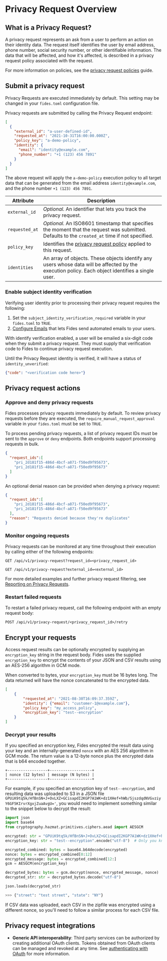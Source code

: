 
# Privacy Request Overview
## What is a Privacy Request?

A privacy request represents an ask from a user to perform an action on their identity data. The request itself identifies the user by email address, phone number, social security number, or other identifiable information. The data that will be affected, and how it's affected, is described in a privacy request policy associated with the request.

For more information on policies, see the [privacy request policies](/dev-docs/configuration/policies/request-policies) guide.

## Submit a privacy request

<Callout>Privacy Requests are executed immediately by default. This setting may be changed in your `fides.toml` configuration file.</Callout>

Privacy requests are submitted by calling the Privacy Request endpoint:

```json filename="POST /api/v1/privacy-request"
[
  {
    "external_id": "a-user-defined-id",
    "requested_at": "2021-10-31T16:00:00.000Z",
    "policy_key": "a-demo-policy",
    "identity": {
      "email": "identity@example.com",
      "phone_number": "+1 (123) 456 7891"
    }
  }
]
```

The above request will apply the `a-demo-policy` execution policy to all target data that can be generated from the email address `identity@example.com`, and the phone number `+1 (123) 456 7891`. 

| Attribute | Description |
|---|---|
| `external_id` | *Optional.* An identifier that lets you track the privacy request. |
| `requested_at` | *Optional.* An ISO8601 timestamp that specifies the moment that the request was submitted. Defaults to the `created_at` time if not specified. |
| `policy_key` | Identifies the [privacy request policy](/dev-docs/configuration/privacy-requests/graphs) applied to this request. |
| `identities` | An array of objects. These objects identify any users whose data will be affected by the execution policy. Each object identifies a single user.  |


### Enable subject identity verification 
Verifying user identity prior to processing their privacy request requires the following:

1. Set the `subject_identity_verification_required` variable in your `fides.toml` to `TRUE`. 
2. [Configure Emails](/dev-docs/configuration/privacy-requests/execution#send-email-notifications) that lets Fides send automated emails to your users.

With identify verification enabled, a user will be emailed a six-digit code when they submit a privacy request. They must supply that verification code to Fides to continue privacy request execution.  

Until the Privacy Request identity is verified, it will have a status of `identity_unverified`:

```json filename="POST /api/v1/privacy-request/<privacy_request_id>/verify"
{"code": "<verification code here>"}
```

## Privacy request actions
### Approve and deny privacy requests

 Fides processes privacy requests immediately by default. To review privacy requests before they are executed, the `require_manual_request_approval` variable in your `fides.toml` must be set to `TRUE`.

To process pending privacy requests, a list of privacy request IDs must be sent to the `approve` or `deny` endpoints. Both endpoints support processing requests in bulk.

```json filename="PATCH /api/v1/privacy-request/administrate/approve"
{
  "request_ids":[
    "pri_2d181f15-486d-4bcf-a871-f50ed9f95673",
    "pri_2d181f15-486d-4bcf-a871-f50ed9f95673"
  ]
}
```

An optional denial reason can be provided when denying a privacy request:
```json filename="PATCH /api/v1/privacy-request/administrate/deny"
{
  "request_ids":[
    "pri_2d181f15-486d-4bcf-a871-f50ed9f95673",
    "pri_2d181f15-486d-4bcf-a871-f50ed9f95673"
  ],
  "reason": "Requests denied because they're duplicates"
}
```

### Monitor ongoing requests
Privacy requests can be monitored at any time throughout their execution by calling either of the following endpoints:

```
GET /api/v1/privacy-request?request_id=<privacy_request_id>
```

```
GET /api/v1/privacy-request?external_id=<external_id>
```

For more detailed examples and further privacy request filtering, see [Reporting on Privacy Requests](/dev-docs/configuration/privacy-requests/reporting).

### Restart failed requests
To restart a failed privacy request, call the following endpoint with an empty request body:

```
POST /api/v1/privacy-request/<privacy_request_id>/retry
```

## Encrypt your requests
Access request results can be optionally encrypted by supplying an `encryption_key` string in the request body. Fides uses the supplied `encryption_key` to encrypt the contents of your JSON and CSV results using an AES-256 algorithm in GCM mode.

When converted to bytes, your `encryption_key` must be 16 bytes long. The data returned will have the nonce concatenated 
to the encrypted data.

```json filename="POST /privacy-request"
[
    {
        "requested_at": "2021-08-30T16:09:37.359Z",
        "identity": {"email": "customer-1@example.com"},
        "policy_key": "my_access_policy",
        "encryption_key": "test--encryption"
    }
]

```

### Decrypt your results

If you specified an encryption key, Fides encrypted the result data using your key and an internally-generated `nonce` with an AES 256 algorithm in GCM mode. The return value is a 12-byte nonce plus the encrypted data that is b64 encoded together.

```
+------------------+-------------------+
| nonce (12 bytes) | message (N bytes) |
+------------------+-------------------+
```

For example, if you specified an encryption key of `test--encryption`, and resulting data was uploaded to
S3 in a JSON file `GPUiK9tq5k/HfBnSN+J+OvLXZ+GCisapdI2KGP7A1WK+dz1XHef+hWb/SjszdqdNVGvziyY6GF5KIrvrXgxjZuaAvgU='`, you would
need to implement something similar to the snippet below to decrypt the result:

```python filename="Sample decryption"
import json
import base64
from cryptography.hazmat.primitives.ciphers.aead import AESGCM

encrypted: str = "GPUiK9tq5k/HfBnSN+J+OvLXZ+GCisapdI2KGP7A1WK+dz1XHef+hWb/SjszdqdNVGvziyY6GF5KIrvrXgxjZuaAvgU=" 
encryption_key: str = "test--encryption".encode("utf-8")  # Only you know this

encrypted_combined: bytes = base64.b64decode(encrypted)
nonce: bytes = encrypted_combined[0:12]
encrypted_message: bytes = encrypted_combined[12:]
gcm = AESGCM(encryption_key)

decrypted_bytes: bytes = gcm.decrypt(nonce, encrypted_message, nonce)
decrypted_str: str = decrypted_bytes.decode("utf-8")

json.loads(decrypted_str)
```

```python filename="Sample result"
>>> {"street": "test street", "state": "NY"}
```

If CSV data was uploaded, each CSV in the zipfile was encrypted using a different nonce, so you'll need to follow
a similar process for each CSV file.

## Privacy request integrations

* **Generic API interoperability**: Third party services can be authorized by creating additional OAuth clients. Tokens obtained from OAuth clients can be managed and revoked at any time. See [authenticating with OAuth](/dev-docs/configuration/oauth) for more information.